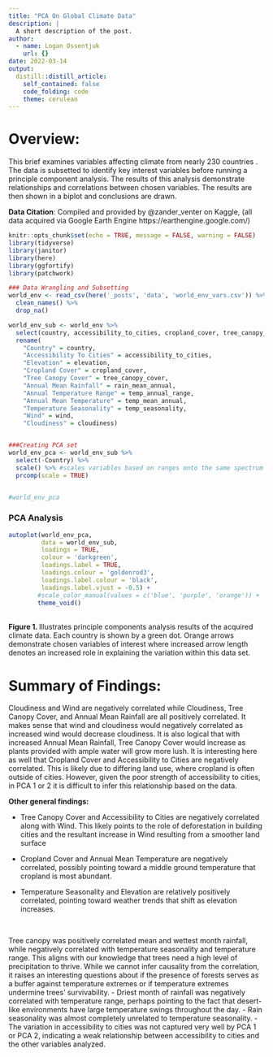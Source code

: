 ```yaml
---
title: "PCA On Global Climate Data"
description: |
  A short description of the post.
author:
  - name: Logan Ossentjuk
    url: {}
date: 2022-03-14
output:
  distill::distill_article:
    self_contained: false
    code_folding: code
    theme: cerulean
---
```

# Overview: 
This brief examines variables affecting climate from nearly 230 countries . The data is subsetted to identify key interest variables before running a principle component analysis. The results of this analysis demonstrate relationships and correlations between chosen variables. The results are then shown in a biplot and conclusions are drawn. 

**Data Citation**: Compiled and provided by @zander_venter on Kaggle, (all data acquired via Google Earth Engine https://earthengine.google.com/)

```r
knitr::opts_chunk$set(echo = TRUE, message = FALSE, warning = FALSE)
library(tidyverse)
library(janitor)
library(here)
library(ggfortify)
library(patchwork)
```

```r
### Data Wrangling and Subsetting
world_env <- read_csv(here('_posts', 'data', 'world_env_vars.csv')) %>% 
  clean_names() %>% 
  drop_na()

world_env_sub <- world_env %>% 
  select(country, accessibility_to_cities, cropland_cover, tree_canopy_cover, rain_mean_annual,temp_annual_range, temp_mean_annual, temp_seasonality, wind, cloudiness, elevation) %>% 
  rename(
    "Country" = country,
    "Accessibility To Cities" = accessibility_to_cities,
    "Elevation" = elevation,
    "Cropland Cover" = cropland_cover,
    "Tree Canopy Cover" = tree_canopy_cover,
    "Annual Mean Rainfall" = rain_mean_annual,
    "Annual Temperature Range" = temp_annual_range,
    "Annual Mean Temperature" = temp_mean_annual,
    "Temperature Seasonality" = temp_seasonality,
    "Wind" = wind, 
    "Cloudiness" = cloudiness)


###Creating PCA set
world_env_pca <- world_env_sub %>% 
  select(-Country) %>% 
  scale() %>% #scales variables based on ranges onto the same spectrum
  prcomp(scale = TRUE)


#world_env_pca
```

### PCA Analysis 
```r
autoplot(world_env_pca, 
         data = world_env_sub, 
         loadings = TRUE,
         colour = 'darkgreen',
         loadings.label = TRUE,
         loadings.colour = 'goldenrod3',
         loadings.label.colour = 'black',
         loadings.label.vjust = -0.5) + 
        #scale_color_manual(values = c('blue', 'purple', 'orange')) +
        theme_void()
```
<br> 
**Figure 1. **  Illustrates principle components analysis results of the acquired climate data. Each country is shown by a green dot. Orange arrows demonstrate chosen variables of interest where increased arrow length denotes an increased role in explaining the variation within this data set. 


# Summary of Findings: 
Cloudiness and Wind are negatively correlated while Cloudiness, Tree Canopy Cover, and Annual Mean Rainfall are all positively correlated. It makes sense that wind and cloudiness would negatively correlated as increased wind would decrease cloudiness. It is also logical that with increased Annual Mean Rainfall, Tree Canopy Cover would increase as plants provided with ample water will grow more lush. It is interesting here as well that Cropland Cover and Accessibility to Cities are negatively correlated. This is likely due to differing land use, where cropland is often outside of cities. However, given the poor strength of accessibility to cities, in PCA 1 or 2 it is difficult to infer this relationship based on the data. 

**Other general findings: **

- Tree Canopy Cover and Accessibility to Cities are negatively correlated along with Wind. This likely points to the role of deforestation in building cities and the resultant increase in Wind resulting from a smoother land surface
<br>

- Cropland Cover and Annual Mean Temperature are negatively correlated, possibly pointing toward a middle ground temperature that cropland is most abundant. 
<br>

- Temperature Seasonality and Elevation are relatively positively correlated, pointing toward weather trends that shift as elevation increases. 

<br>

 Tree canopy was positively correlated mean and wettest month rainfall, while negatively correlated with temperature seasonality and temperature range. This aligns with our knowledge that trees need a high level of precipitation to thrive. While we cannot infer causality from the correlation, it raises an interesting questions about if the presence of forests serves as a buffer against temperature extremes or if temperature extremes undermine trees' survivability.
- Driest month of rainfall was negatively correlated with temperature range, perhaps pointing to the fact that desert-like environments have large temperature swings throughout the day.
- Rain seasonality was almost completely unrelated to temperature seasonality.
- The variation in accessibility to cities was not captured very well by PCA 1 or PCA 2, indicating a weak relationship between accessibility to cities and the other variables analyzed.
